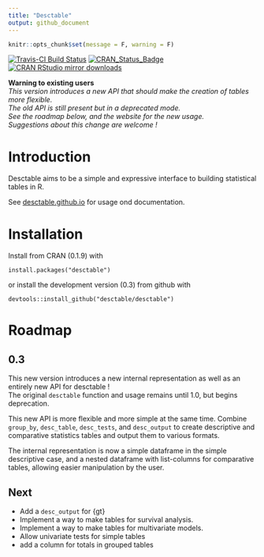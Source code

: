 ```yaml
---
title: "Desctable"
output: github_document
---
```


```r
knitr::opts_chunk$set(message = F, warning = F)
```

[![Travis-CI Build Status](https://travis-ci.org/desctable/desctable.svg?branch=master)](https://travis-ci.org/desctable/desctable)  [![CRAN_Status_Badge](http://www.r-pkg.org/badges/version/desctable)](https://cran.r-project.org/package=desctable) [![CRAN RStudio mirror downloads](http://cranlogs.r-pkg.org/badges/desctable)](https://www.r-pkg.org:443/pkg/desctable)

**Warning to existing users**  
*This version introduces a new API that should make the creation of tables more flexible.  
The old API is still present but in a deprecated mode.  
See the roadmap below, and the website for the new usage.  
Suggestions about this change are welcome !*

# Introduction

Desctable aims to be a simple and expressive interface to building statistical tables in R.

See [desctable.github.io](https://desctable.github.io) for usage ond documentation.

# Installation

Install from CRAN (0.1.9) with

```
install.packages("desctable")
```

or install the development version (0.3) from github with

```
devtools::install_github("desctable/desctable")
```

# Roadmap

## 0.3

This new version introduces a new internal representation as well as an entirely new API for desctable !  
The original `desctable` function and usage remains until 1.0, but begins deprecation.

This new API is more flexible and more simple at the same time. Combine `group_by`, `desc_table`, `desc_tests`, and `desc_output` to create descriptive and comparative statistics tables and output them to various formats.

The internal representation is now a simple dataframe in the simple descriptive case, and a nested dataframe with list-columns for comparative tables, allowing easier manipulation by the user.

## Next

- Add a `desc_output` for {gt}
- Implement a way to make tables for survival analysis.
- Implement a way to make tables for multivariate models.
- Allow univariate tests for simple tables
- add a column for totals in grouped tables
